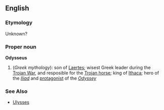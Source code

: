 ==English==
===Etymology===
Unknown?

===Proper noun===
'''Odysseus'''
{{wikipedia}}
# (''Greek mythology''): son of [[Laertes]]; wisest Greek leader during the [[Trojan War]], and resposible for the [[Trojan horse]]; king of [[Ithaca]]; hero of the ''[[Iliad]]'' and [[protagonist]] of the ''[[Odyssey]]''

===See Also===
*[[Ulysses]]